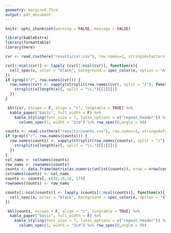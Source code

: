 ---
geometry: margin=0.75cm
output: pdf_document
---


```{r setup, include=FALSE}
knitr::opts_chunk$set(warning = FALSE, message = FALSE) 

library(kableExtra)
library(formattable)
library(here)
```



```{r, echo=FALSE}
cvr <- read.csv(here("results/cvr.csv"), row.names=1, stringsAsFactors = FALSE)

cvr[1:ncol(cvr)] <- lapply (cvr[1:ncol(cvr)], function(x){
  cell_spec(x, color = "black", background = spec_color(x, option = "A", begin = 0.2,  direction = -1 , scale_from = c(0,10000)))
})
if (grepl("/", row.names(cvr))) {
  row.names(cvr) <- sapply(strsplit(row.names(cvr), split = "/"), function(x) {
    strsplit(x[length(x)], split = "\\.")[[1]][1]
  })
}

 kbl(cvr, escape = F, align = "c", longtable = TRUE) %>%
  kable_paper("basic", full_width = F) %>%
    kable_styling(font_size = 7, latex_options = c("repeat_header")) %>% column_spec(2:(ncol(cvr)+1), width = "0.62cm") %>%
      column_spec(1, width = "2cm") %>% row_spec(0,angle = 90)
```

```{r, echo=FALSE, message=FALSE,}
counts <- read.csv(here("results/counts.csv"), row.names=1, stringsAsFactors = FALSE)
if (grepl("/", row.names(counts))) {
  row.names(counts) <- sapply(strsplit(row.names(counts), split = "/"), function(x) {
    strsplit(x[length(x)], split = "\\.")[[1]][1]
  })
}
col_nams <- colnames(counts)
row_nams <- rownames(counts)
counts <- data.frame(matrix(as.numeric(unlist(counts)), nrow = nrow(counts)))
colnames(counts) <- col_nams
counts <- counts[,-c(20,19,18, 17)]
rownames(counts) <- row_nams

counts[1:ncol(counts)] <- lapply (counts[1:ncol(counts)], function(x){
  cell_spec(x, color = "black", background = spec_color(x, option = "A", begin = 0.5, direction = -1, na_color = "white", scale_from = c(0,50)))
})

 kbl(counts, escape = F, align = "c", longtable = TRUE) %>%
  kable_paper("basic", full_width = F) %>%
    kable_styling(font_size = 7, latex_options = c("repeat_header")) %>% column_spec(2:(ncol(counts)+1), width = "0.62cm") %>%
      column_spec(1, width = "2cm") %>% row_spec(0,angle = 90)
```


